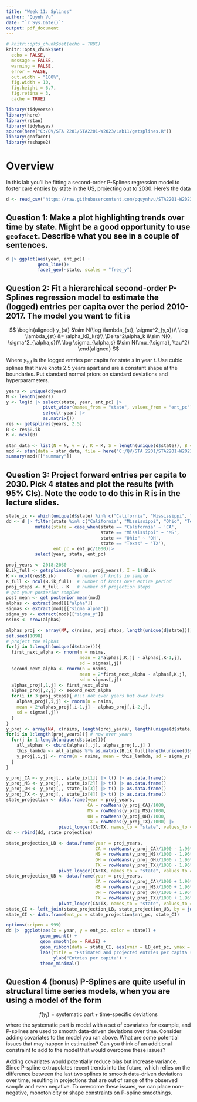 ```yaml
---
title: "Week 11: Splines"
author: "Quynh Vu"
date: "`r Sys.Date()`"
output: pdf_document
---
```


```r
# knitr::opts_chunk$set(echo = TRUE)
knitr::opts_chunk$set(
  echo = FALSE,
  message = FALSE,
  warning = FALSE,
  error = FALSE, 
  out.width = "100%",
  fig.width = 10,
  fig.height = 6.7, 
  fig.retina = 3,
  cache = TRUE)
```

```r
library(tidyverse)
library(here)
library(rstan)
library(tidybayes)
source(here("C:/QV/STA 2201/STA2201-W2023/Lab11/getsplines.R"))
library(geofacet)
library(reshape2)
```

# Overview

In this lab you'll be fitting a second-order P-Splines regression model to foster care entries by state in the US, projecting out to 2030. Here's the data

```r
d <- read_csv("https://raw.githubusercontent.com/pquynhvu/STA2201-W2023/main/Lab11/fc_entries.csv", show_col_types = FALSE)
```

## Question 1: Make a plot highlighting trends over time by state. Might be a good opportunity to use `geofacet`. Describe what you see in a couple of sentences. 

```r
d |> ggplot(aes(year, ent_pc)) + 
            geom_line()+
            facet_geo(~state, scales = "free_y")
```
## Question 2: Fit a hierarchical second-order P-Splines regression model to estimate the (logged) entries per capita over the period 2010-2017. The model you want to fit is

$$
\begin{aligned}
y_{st} &\sim N(\log \lambda_{st}, \sigma^2_{y,s})\\
\log \lambda_{st} &= \alpha_kB_k(t)\\
\Delta^2\alpha_k &\sim N(0, \sigma^2_{\alpha,s})\\
\log \sigma_{\alpha,s} &\sim N(\mu_{\sigma}, \tau^2)
\end{aligned}
$$

Where $y_{s,t}$ is the logged entries per capita for state $s$ in year $t$. Use cubic splines that have knots 2.5 years apart and are a constant shape at the boundaries. Put standard normal priors on standard deviations and hyperparameters. 

```r
years <- unique(d$year)
N <- length(years)
y <- log(d |> select(state, year, ent_pc) |> 
              pivot_wider(names_from = "state", values_from = "ent_pc") |> 
              select(-year) |> 
              as.matrix())
res <- getsplines(years, 2.5)
B <- res$B.ik
K <- ncol(B)

stan_data <- list(N = N, y = y, K = K, S = length(unique(d$state)), B = B)
mod <- stan(data = stan_data, file = here("C:/QV/STA 2201/STA2201-W2023/Lab11/lab11.stan"), refresh = 0)
summary(mod)[["summary"]]
```

## Question 3: Project forward entries per capita to 2030. Pick 4 states and plot the results (with 95% CIs). Note the code to do this in R is in the lecture slides. 

```r
state_ix <- which(unique(d$state) %in% c("California", "Mississippi", "Ohio", "Texas"))
dd <- d |> filter(state %in% c("California", "Mississippi", "Ohio", "Texas")) |>
           mutate(state = case_when(state == "California" ~ 'CA', 
                                    state == "Mississippi" ~ 'MS',
                                    state == "Ohio" ~ 'OH',
                                    state == "Texas" ~ 'TX'),
                  ent_pc = ent_pc/1000)|>
           select(year, state, ent_pc)
```

```r
proj_years <- 2018:2030
B.ik_full <- getsplines(c(years, proj_years), I = 1)$B.ik
K <- ncol(res$B.ik)        # number of knots in sample
K_full <- ncol(B.ik_full)  # number of knots over entire period
proj_steps <- K_full - K   # number of projection steps
# get your posterior samples
post_mean <- get_posterior_mean(mod)
alphas <- extract(mod)[["alpha"]]
sigmas <- extract(mod)[["sigma_alpha"]]
sigma_ys <- extract(mod)[["sigma_y"]]
nsims <- nrow(alphas)
```

```r
alphas_proj <- array(NA, c(nsims, proj_steps, length(unique(d$state))))
set.seed(1098)
# project the alphas
for(j in 1:length(unique(d$state))){
  first_next_alpha <- rnorm(n = nsims,
                            mean = 2*alphas[,K,j] - alphas[,K-1,j],
                            sd = sigmas[,j])
  second_next_alpha <- rnorm(n = nsims,
                            mean = 2*first_next_alpha - alphas[,K,j],
                            sd = sigmas[,j])
  alphas_proj[,1,j] <- first_next_alpha
  alphas_proj[,2,j] <- second_next_alpha
  for(i in 3:proj_steps){ #!!! not over years but over knots
    alphas_proj[,i,j] <- rnorm(n = nsims,
    mean = 2*alphas_proj[,i-1,j] - alphas_proj[,i-2,j],
    sd = sigmas[,j])
  }
}
y_proj <- array(NA, c(nsims, length(proj_years), length(unique(d$state))))
for(i in 1:length(proj_years)){ # now over years
  for(j in 1:length(unique(d$state))){
    all_alphas <- cbind(alphas[,,j], alphas_proj[,,j] )
    this_lambda <- all_alphas %*% as.matrix(B.ik_full[length(unique(d$year))+i, ])
    y_proj[,i,j] <- rnorm(n = nsims, mean = this_lambda, sd = sigma_ys[,j])
  }
}
```

```r
y_proj_CA <- y_proj[,, state_ix[1]] |> t() |> as.data.frame() 
y_proj_MS <- y_proj[,, state_ix[2]] |> t() |> as.data.frame() 
y_proj_OH <- y_proj[,, state_ix[3]] |> t() |> as.data.frame() 
y_proj_TX <- y_proj[,, state_ix[4]] |> t() |> as.data.frame() 
state_projection <- data.frame(year = proj_years, 
                               CA = rowMeans(y_proj_CA)/1000, 
                               MS = rowMeans(y_proj_MS)/1000,
                               OH = rowMeans(y_proj_OH)/1000,
                               TX = rowMeans(y_proj_TX)/1000) |> 
                    pivot_longer(CA:TX, names_to = "state", values_to = "ent_pc")
dd <- rbind(dd, state_projection)
```

```r
state_projection_LB <- data.frame(year = proj_years, 
                                  CA = rowMeans(y_proj_CA)/1000 - 1.96*apply(y_proj_CA/1000, 1, sd, na.rm=TRUE), 
                                  MS = rowMeans(y_proj_MS)/1000 - 1.96*apply(y_proj_MS/1000, 1, sd, na.rm=TRUE),
                                  OH = rowMeans(y_proj_OH)/1000 - 1.96*apply(y_proj_OH/1000, 1, sd, na.rm=TRUE),
                                  TX = rowMeans(y_proj_TX)/1000 - 1.96*apply(y_proj_TX/1000, 1, sd, na.rm=TRUE)) |> 
                    pivot_longer(CA:TX, names_to = "state", values_to = "LB_ent_pc")
state_projection_UB <- data.frame(year = proj_years, 
                                  CA = rowMeans(y_proj_CA)/1000 + 1.96*apply(y_proj_CA/1000, 1, sd, na.rm=TRUE), 
                                  MS = rowMeans(y_proj_MS)/1000 + 1.96*apply(y_proj_MS/1000, 1, sd, na.rm=TRUE),
                                  OH = rowMeans(y_proj_OH)/1000 + 1.96*apply(y_proj_OH/1000, 1, sd, na.rm=TRUE),
                                  TX = rowMeans(y_proj_TX)/1000 + 1.96*apply(y_proj_TX/1000, 1, sd, na.rm=TRUE)) |> 
                    pivot_longer(CA:TX, names_to = "state", values_to = "UB_ent_pc")
state_CI <- left_join(state_projection_LB, state_projection_UB, by = join_by(year, state))
state_CI <- data.frame(ent_pc = state_projection$ent_pc, state_CI)
```

```r
options(scipen = 999)
dd |>  ggplot(aes(x = year, y = ent_pc, color = state)) +
             geom_point() +
             geom_smooth(se = FALSE) +
             geom_ribbon(data = state_CI, aes(ymin = LB_ent_pc, ymax = UB_ent_pc, fill = state), alpha = 0.1) +
             labs(title = "Estimated and projected entries per capita second−order P−splines") + 
                  ylab("Entries per capita") +
             theme_minimal()
```    

## Question 4 (bonus) P-Splines are quite useful in structural time series models, when you are using a model of the form 

$$
f(y_t) = \text{systematic part} + \text{time-specific deviations}
$$
where the systematic part is model with a set of covariates for example, and P-splines are used to smooth data-driven deviations over time. Consider adding covariates to the model you ran above. What are some potential issues that may happen in estimation? Can you think of an additional constraint to add to the model that would overcome these issues?

Adding covariates would potentially reduce bias but increase variance.
Since P-spline extrapolates recent trends into the future, which relies on the difference between the last two splines to smooth data-driven deviations over time, resulting in projections that are out of range of the observed sample and even negative. To overcome these issues, we can place non-negative, monotonicity or shape constraints on P-spline smoothings.
